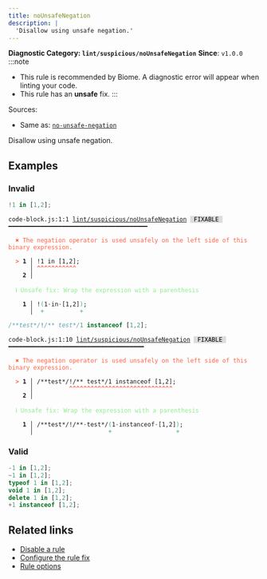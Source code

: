 ```yaml
---
title: noUnsafeNegation
description: |
  'Disallow using unsafe negation.'
---
```


**Diagnostic Category: `lint/suspicious/noUnsafeNegation`**
<Tabs>
<TabItem label="JavaScript (and super languages)" icon="seti:javascript">
**Since**: `v1.0.0`
:::note
- This rule is recommended by Biome. A diagnostic error will appear when linting your code.
- This rule has an **unsafe** fix.
:::

Sources: 
- Same as: <a href="https://eslint.org/docs/latest/rules/no-unsafe-negation" target="_blank"><code>no-unsafe-negation</code></a>

Disallow using unsafe negation.

## Examples

### Invalid

```js
!1 in [1,2];
```

<pre class="language-text"><code class="language-text">code-block.js:1:1 <a href="https://biomejs.dev/linter/rules/no-unsafe-negation">lint/suspicious/noUnsafeNegation</a> <span style="color: #000; background-color: #ddd;"> FIXABLE </span> ━━━━━━━━━━━━━━━━━━━━━━━━━━━━━━━━━━━━━━━<br /><br />  <strong><span style="color: Tomato;">✖</span></strong> <span style="color: Tomato;">The negation operator is used unsafely on the left side of this binary expression.</span><br />  <br />  <strong><span style="color: Tomato;">&gt;</span></strong> <strong>1 │ </strong>!1 in [1,2];<br />   <strong>   │ </strong><strong><span style="color: Tomato;">^</span></strong><strong><span style="color: Tomato;">^</span></strong><strong><span style="color: Tomato;">^</span></strong><strong><span style="color: Tomato;">^</span></strong><strong><span style="color: Tomato;">^</span></strong><strong><span style="color: Tomato;">^</span></strong><strong><span style="color: Tomato;">^</span></strong><strong><span style="color: Tomato;">^</span></strong><strong><span style="color: Tomato;">^</span></strong><strong><span style="color: Tomato;">^</span></strong><strong><span style="color: Tomato;">^</span></strong><br />    <strong>2 │ </strong><br />  <br />  <strong><span style="color: lightgreen;">ℹ</span></strong> <span style="color: lightgreen;">Unsafe fix</span><span style="color: lightgreen;">: </span><span style="color: lightgreen;">Wrap the expression with a parenthesis</span><br />  <br />  <strong>  1 │ </strong>!<span style="color: MediumSeaGreen;">(</span>1<span style="opacity: 0.8;">·</span>in<span style="opacity: 0.8;">·</span>[1,2]<span style="color: MediumSeaGreen;">)</span>;<br />  <strong>    │ </strong> <span style="color: MediumSeaGreen;">+</span>          <span style="color: MediumSeaGreen;">+</span> <br /></code></pre>

```js
/**test*/!/** test*/1 instanceof [1,2];
```

<pre class="language-text"><code class="language-text">code-block.js:1:10 <a href="https://biomejs.dev/linter/rules/no-unsafe-negation">lint/suspicious/noUnsafeNegation</a> <span style="color: #000; background-color: #ddd;"> FIXABLE </span> ━━━━━━━━━━━━━━━━━━━━━━━━━━━━━━━━━━━━━━<br /><br />  <strong><span style="color: Tomato;">✖</span></strong> <span style="color: Tomato;">The negation operator is used unsafely on the left side of this binary expression.</span><br />  <br />  <strong><span style="color: Tomato;">&gt;</span></strong> <strong>1 │ </strong>/&#42;&#42;test&#42;/!/&#42;&#42; test&#42;/1 instanceof [1,2];<br />   <strong>   │ </strong>         <strong><span style="color: Tomato;">^</span></strong><strong><span style="color: Tomato;">^</span></strong><strong><span style="color: Tomato;">^</span></strong><strong><span style="color: Tomato;">^</span></strong><strong><span style="color: Tomato;">^</span></strong><strong><span style="color: Tomato;">^</span></strong><strong><span style="color: Tomato;">^</span></strong><strong><span style="color: Tomato;">^</span></strong><strong><span style="color: Tomato;">^</span></strong><strong><span style="color: Tomato;">^</span></strong><strong><span style="color: Tomato;">^</span></strong><strong><span style="color: Tomato;">^</span></strong><strong><span style="color: Tomato;">^</span></strong><strong><span style="color: Tomato;">^</span></strong><strong><span style="color: Tomato;">^</span></strong><strong><span style="color: Tomato;">^</span></strong><strong><span style="color: Tomato;">^</span></strong><strong><span style="color: Tomato;">^</span></strong><strong><span style="color: Tomato;">^</span></strong><strong><span style="color: Tomato;">^</span></strong><strong><span style="color: Tomato;">^</span></strong><strong><span style="color: Tomato;">^</span></strong><strong><span style="color: Tomato;">^</span></strong><strong><span style="color: Tomato;">^</span></strong><strong><span style="color: Tomato;">^</span></strong><strong><span style="color: Tomato;">^</span></strong><strong><span style="color: Tomato;">^</span></strong><strong><span style="color: Tomato;">^</span></strong><strong><span style="color: Tomato;">^</span></strong><br />    <strong>2 │ </strong><br />  <br />  <strong><span style="color: lightgreen;">ℹ</span></strong> <span style="color: lightgreen;">Unsafe fix</span><span style="color: lightgreen;">: </span><span style="color: lightgreen;">Wrap the expression with a parenthesis</span><br />  <br />  <strong>  1 │ </strong>/&#42;&#42;test&#42;/!/&#42;&#42;<span style="opacity: 0.8;">·</span>test&#42;/<span style="color: MediumSeaGreen;">(</span>1<span style="opacity: 0.8;">·</span>instanceof<span style="opacity: 0.8;">·</span>[1,2]<span style="color: MediumSeaGreen;">)</span>;<br />  <strong>    │ </strong>                    <span style="color: MediumSeaGreen;">+</span>                  <span style="color: MediumSeaGreen;">+</span> <br /></code></pre>

### Valid

```js
-1 in [1,2];
~1 in [1,2];
typeof 1 in [1,2];
void 1 in [1,2];
delete 1 in [1,2];
+1 instanceof [1,2];
```

## Related links

- [Disable a rule](/linter/#disable-a-lint-rule)
- [Configure the rule fix](/linter#configure-the-rule-fix)
- [Rule options](/linter/#rule-options)

</TabItem>
</Tabs>

